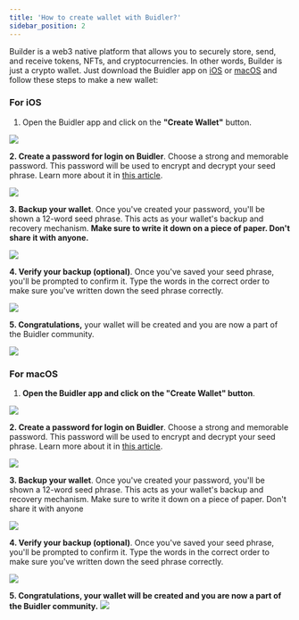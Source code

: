 ```yaml
---
title: 'How to create wallet with Buidler?'
sidebar_position: 2
---
```



Builder is a web3 native platform that allows you to securely store, send, and receive tokens, NFTs, and cryptocurrencies. In other words, Builder is just a crypto wallet. Just download the Buidler app on [iOS](https://buidler.app/download/ios) or [macOS](https://buidler.app/download/mac) and follow these steps to make a new wallet:

### For iOS

1. Open the Buidler app and click on the **"Create Wallet"** button.

<div class="mobile-screenshot">

![](../../static/img/using-buidler/create-wallet/create-wallet.png)
  
</div>

**2. Create a password for login on Buidler**. Choose a strong and memorable password. This password will be used to encrypt and decrypt your seed phrase. Learn more about it in [this article](https://docs.buidler.app/docs/blog/how-buidler-store-your-password).

<div class="mobile-screenshot">

![](../../static/img/using-buidler/create-wallet/create-password.png)

</div>

**3. Backup your wallet**. Once you've created your password, you'll be shown a 12-word seed phrase. This acts as your wallet's backup and recovery mechanism. **Make sure to write it down on a piece of paper. Don't share it with anyone.**

<div class="mobile-screenshot">

![](../../static/img/using-buidler/create-wallet/store-seed-phrase.png)
</div>


**4. Verify your backup (optional)**. Once you've saved your seed phrase, you'll be prompted to confirm it. Type the words in the correct order to make sure you've written down the seed phrase correctly.

<div class="mobile-screenshot">

![](../../static/img/using-buidler/create-wallet/confirm-seed.png)

</div>

**5. Congratulations,** your wallet will be created and you are now a part of the Buidler community.

<div class="mobile-screenshot">

![](../../static/img/using-buidler/create-wallet/create-wallet-success.png)

</div>

### For macOS

1. **Open the Buidler app and click on the "Create Wallet" button**.

![](../../static/img/using-buidler/create-wallet/mac-create-wallet.png)

**2. Create a password for login on Buidler**. Choose a strong and memorable password. This password will be used to encrypt and decrypt your seed phrase. Learn more about it in [this article](https://docs.buidler.app/docs/blog/how-buidler-store-your-password).

![](../../static/img/using-buidler/create-wallet/mac-create-password.png)
    
**3. Backup your wallet**. Once you've created your password, you'll be shown a 12-word seed phrase. This acts as your wallet's backup and recovery mechanism. Make sure to write it down on a piece of paper. Don't share it with anyone

![](../../static/img/using-buidler/create-wallet/mac-seed-phrase.png)
    

**4. Verify your backup (optional)**. Once you've saved your seed phrase, you'll be prompted to confirm it. Type the words in the correct order to make sure you've written down the seed phrase correctly.

![](../../static/img/using-buidler/create-wallet/mac-confirm-seed-phrase.png)
    
**5. Congratulations, your wallet will be created and you are now a part of the Buidler community.**
![](../../static/img/using-buidler/create-wallet/mac-create-wallet-success.png)
    
